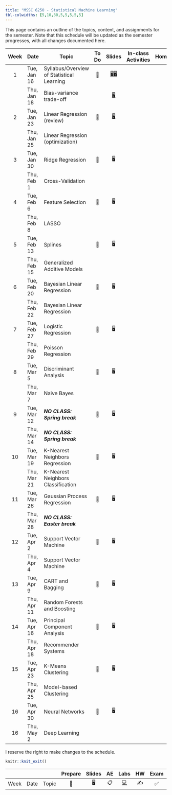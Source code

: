 ```yaml
---
title: "MSSC 6250 - Statistical Machine Learning"
tbl-colwidths: [5,10,30,5,5,5,5,5]
---
```


This page contains an outline of the topics, content, and assignments for the semester. Note that this schedule will be updated as the semester progresses, with all changes documented here.

::: column-screen-inset-right
| Week | Date        | Topic                                     | To Do |                                      Slides                                      | In-class Activities | Homework | Project |
|:-------:|---------|---------|:-------:|:-------:|:-------:|:-------:|:-------:|
|  1   | Tue, Jan 16 | Syllabus/Overview of Statistical Learning |  📖   | [🖥️](slides/01-syllabus.html "Syllabus")[🖥️](slides/02-overview.html "Overview") |                     |          |         |
|      | Thu, Jan 18 | Bias-variance trade-off                   |       |                [🖥️](slides/03-bias-var.html "bias-var-tradeoff")                 |                     |          |         |
|  2   | Tue, Jan 23 | Linear Regression (review)                |  📖   |               [🖥️](slides/04-linear-reg.html "Linear regression")                |                     |          |         |
|      | Thu, Jan 25 | Linear Regression (optimization)          |       |                                                                                  |                     |          |         |
|  3   | Tue, Jan 30 | Ridge Regression                          |  📖   |                                        🖥️                                        |                     |          |         |
|      | Thu, Feb 1  | Cross-Validation                          |       |                                                                                  |                     |          |         |
|  4   | Tue, Feb 6  | Feature Selection                         |  📖   |                                        🖥️                                        |                     |          |         |
|      | Thu, Feb 8  | LASSO                                     |       |                                                                                  |                     |          |         |
|  5   | Tue, Feb 13 | Splines                                   |  📖   |                                        🖥️                                        |                     |          |         |
|      | Thu, Feb 15 | Generalized Additive Models               |       |                                                                                  |                     |          |         |
|  6   | Tue, Feb 20 | Bayesian Linear Regression                |  📖   |                                        🖥️                                        |                     |          |         |
|      | Thu, Feb 22 | Bayesian Linear Regression                |       |                                                                                  |                     |          |         |
|  7   | Tue, Feb 27 | Logistic Regression                       |  📖   |                                        🖥️                                        |                     |          |         |
|      | Thu, Feb 29 | Poisson Regression                        |       |                                                                                  |                     |          |         |
|  8   | Tue, Mar 5  | Discriminant Analysis                     |  📖   |                                        🖥️                                        |                     |          |         |
|      | Thu, Mar 7  | Naive Bayes                               |       |                                                                                  |                     |          |         |
|  9   | Tue, Mar 12 | ***NO CLASS: Spring break***              |  📖   |                                        🖥️                                        |                     |          |         |
|      | Thu, Mar 14 | ***NO CLASS: Spring break***              |       |                                                                                  |                     |          |         |
|  10  | Tue, Mar 19 | K-Nearest Neighbors Regression            |  📖   |                                        🖥️                                        |                     |          |         |
|      | Thu, Mar 21 | K-Nearest Neighbors Classification        |       |                                                                                  |                     |          |         |
|  11  | Tue, Mar 26 | Gaussian Process Regression               |  📖   |                                        🖥️                                        |                     |          |         |
|      | Thu, Mar 28 | ***NO CLASS: Easter break***              |       |                                                                                  |                     |          |         |
|  12  | Tue, Apr 2  | Support Vector Machine                    |  📖   |                                        🖥️                                        |                     |          |         |
|      | Thu, Apr 4  | Support Vector Machine                    |       |                                                                                  |                     |          |         |
|  13  | Tue, Apr 9  | CART and Bagging                          |  📖   |                                        🖥️                                        |                     |          |         |
|      | Thu, Apr 11 | Random Forests and Boosting               |       |                                                                                  |                     |          |         |
|  14  | Tue, Apr 16 | Principal Component Analysis              |  📖   |                                        🖥️                                        |                     |          |         |
|      | Thu, Apr 18 | Recommender Systems                       |       |                                                                                  |                     |          |         |
|  15  | Tue, Apr 23 | K-Means Clustering                        |  📖   |                                        🖥️                                        |                     |          |         |
|      | Thu, Apr 25 | Model-based Clustering                    |       |                                                                                  |                     |          |         |
|  16  | Tue, Apr 30 | Neural Networks                           |  📖   |                                        🖥️                                        |                     |          |         |
|  16  | Thu, May 2  | Deep Learning                             |       |                                                                                  |                     |          |         |
:::

I reserve the right to make changes to the schedule.

```r
knitr::knit_exit()
```

|      |      |       | Prepare | Slides | AE  |                                                    Labs                                                    | HW  | Exam | Project |
|--------|--------|--------|:------:|:------:|:------:|:------:|:------:|:------:|:------:|
| Week | Date | Topic |   📖    |   🖥️   | 📋  | [💻](https://sakai.duke.edu/samigo-app/servlet/Login?id=6fa7ebf3-01af-42a6-91ba-3e813d3901221641094171786) | ✍️  |  ✅  |   📂    |

